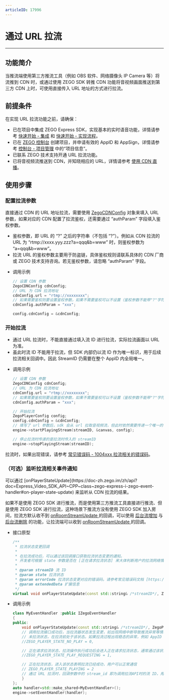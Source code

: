 ```yaml
---
articleID: 17996
---
```

# 通过 URL 拉流

---

## 功能简介

当推流端使用第三方推流工具（例如 OBS 软件、网络摄像头 IP Camera 等）将流推到 CDN 时，或通过使用 ZEGO SDK 转推 CDN 功能将音视频画面推送到第三方 CDN 上时，可使用直接传入 URL 地址的方式进行拉流。

## 前提条件

在实现 URL 拉流功能之前，请确保：

- 已在项目中集成 ZEGO Express SDK，实现基本的实时语音功能，详情请参考 [快速开始 - 集成](!ExpressAudioSDK-Integration/SDK_Integration) 和 [快速开始 - 实现流程](!ExpressAudioSDK-Integration/Solution_Implementation)。
- 已在 [ZEGO 控制台](https://console.zego.im) 创建项目，并申请有效的 AppID 和 AppSign，详情请参考 [控制台 - 项目管理](/console/guide-doc2) 中的“项目信息”。
- 已联系 ZEGO 技术支持开通 URL 拉流功能。   
- 已将音视频流推送到 CDN，并知晓相应的 URL，详情请参考 [使用 CDN 直播](!Publisher_Player_Advanced/RelayToCDN)。

## 使用步骤

### 配置拉流参数

直接通过 CDN 的 URL 地址拉流，需要使用 [ZegoCDNConfig](@-ZegoCDNConfig) 对象来填入 URL 参数，如果对应的 CDN 配置了拉流鉴权，还需要通过 “authParam” 字段填入鉴权参数。

<Note title="说明">


- 鉴权参数，即 URL 的 “?” 之后的字符串（不包括 “?”）。例如从 CDN 拉流的 URL 为 “rtmp://xxxx.yyy.zzz?a=qqq&b=www” 时，则鉴权参数为 “a=qqq&b=www”。
- 拉流 URL 的鉴权参数主要用于防盗链，具体鉴权规则请联系具体的 CDN 厂商或 ZEGO 技术支持咨询。若无鉴权参数，请忽略 “authParam” 字段。

</Note>



- 调用示例

    ```cpp
    // 设置 CDN 参数
    ZegoCDNConfig cdnConfig;
    // URL 为 CDN 拉流地址
    cdnConfig.url = "rtmp://xxxxxxxx";
    // 如果需要鉴权则要设置鉴权参数，如果不需要鉴权可以不设置（鉴权参数不能带"?"字符）
    cdnConfig.authParam = "xxx";

    config.cdnConfig = &cdnConfig;
    ```

### 开始拉流

<Warning title="注意">


- 通过 URL 拉流时，不能直接通过填入流 ID 进行拉流，实际拉流画面以 URL 为准。
- 虽此时流 ID 不能用于拉流，但 SDK 内部仍以流 ID 作为唯一标识，用于后续拉流相关回调中。因此 StreamID 仍需要在整个 AppID 内全局唯一。

</Warning>




- 调用示例

    ```cpp
    // 设置 CDN 参数
    ZegoCDNConfig cdnConfig;
    // URL 为 CDN 拉流地址
    cdnConfig.url = "rtmp://xxxxxxxx";
    // 如果需要鉴权则要设置鉴权参数，如果不需要鉴权可以不设置（鉴权参数不能带"?"字符）
    cdnConfig.authParam = "xxx";

    // 开始拉流
    ZegoPlayerConfig config;
    config.cdnConfig = &cdnConfig;
    // 填写了 url 参数后，sdk 会从 url 拉取音视频流，但此时依然需要传递一个唯一的 streamID 到 SDK，SDK 内部会以该 streamID 标识这条流
    engine->startPlayingStream(streamID, &canvas, config);

    // 停止拉流时传递的是拉流时传入的 streamID
    engine->stopPlayingStream(streamID);
    ```

拉流时，如果出现错误，请参考 [常见错误码 - 1004xxx 拉流相关的错误码](/real-time-voice-ue/error-codes#5)。


### （可选）监听拉流相关事件通知

<Accordion title="监听拉流相关事件通知" defaultOpen="false">
可以通过 [onPlayerStateUpdate](https://doc-zh.zego.im/zh/api?doc=Express_Video_SDK_API~CPP~class~zego-express-i-zego-event-handler#on-player-state-update) 来监听从 CDN 拉流的结果。

<Warning title="注意">


如果不是使用 ZEGO SDK 进行推流，而是使用第三方推流工具直接进行推流、但是使用 ZEGO SDK 进行拉流，这种场景下推流方没有使用 ZEGO SDK 加入房间，拉流方默认收不到 [onRoomStreamUpdate ](https://doc-zh.zego.im/zh/api?doc=Express_Video_SDK_API~CPP~class~zego-express-i-zego-event-handler#on-room-stream-update) 的回调，可以使用 [后台流增加](https://doc-zh.zego.im/article/1333) 与 [后台流删除](https://doc-zh.zego.im/article/1331) 的功能，让拉流端可以收到 [onRoomStreamUpdate ](https://doc-zh.zego.im/zh/api?doc=Express_Video_SDK_API~CPP~class~zego-express-i-zego-event-handler#on-room-stream-update) 的回调。

</Warning>



- 接口原型

    ```cpp
    /**
     * 拉流状态变更回调
     *
     * 在拉流成功后，可以通过该回调接口获取拉流状态变更的通知。
     * 开发者可根据 state 参数是否在 [正在请求拉流状态] 来大体判断用户的拉流网络情况。
     *
     * @param streamID 流 ID
     * @param state 拉流状态
     * @param errorCode 拉流状态变更对应的错误码。请参考常见错误码文档 [https://doc-zh.zego.im/zh/4380.html]
     * @param extendedData 扩展信息
     */
    virtual void onPlayerStateUpdate(const std::string& /*streamID*/, ZegoPlayerState /*state*/, int /*errorCode*/, const std::string& /*extendedData*/);
    ```

- 调用示例

    ```cpp
    class MyEventHandler :public IZegoEventHandler
    {
    public:
        void onPlayerStateUpdate(const std::string& /*streamID*/, ZegoPlayerState /*state*/, int /*errorCode*/, const std::string& /*extendedData*/) {
        // 调用拉流接口成功后，当拉流器状态发生变更，如出现网络中断导致推流异常等情况，SDK在重试拉流的同时，会通过该回调通知
        // 未拉流状态，在拉流前处于该状态。如果拉流过程出现稳态的异常，例如 AppID 和 AppSign 不正确，都会进入未拉流状态
        //ZEGO_PLAYER_STATE_NO_PLAY = 0,

        // 正在请求拉流状态，拉流操作执行成功后会进入正在请求拉流状态，通常通过该状态进行应用界面的展示。如果因为网络质量不佳产生的中断，SDK 会进行内部重试，也会回到正在请求拉流状态
        //ZEGO_PLAYER_STATE_PLAY_REQUESTING = 1,

        // 正在拉流状态，进入该状态表明拉流已经成功，用户可以正常通信
        // ZEGO_PLAYER_STATE_PLAYING = 2
        // 通过 URL 拉流时，回调参数中的 stream_id 即为调用拉流API时的流 ID，用于唯一标识当次拉流事件。
        }
    };
    auto handler=std::make_shared<MyEventHandler>();
    engine->setEventHandler(handler);
    ```
</Accordion>
